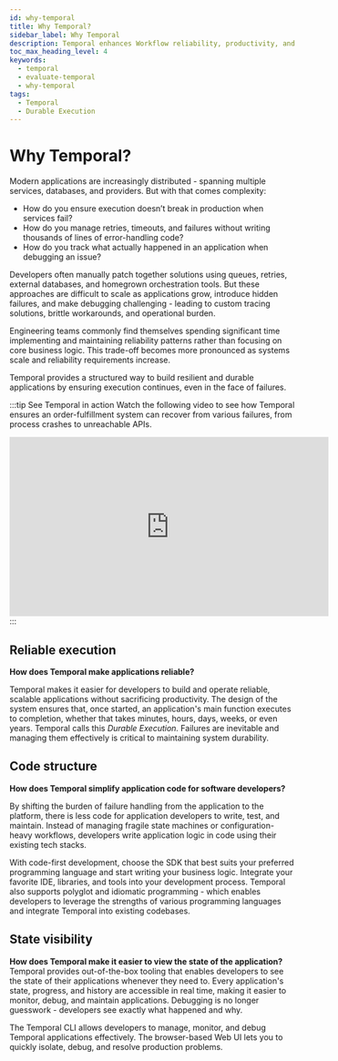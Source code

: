 ```yaml
---
id: why-temporal
title: Why Temporal?
sidebar_label: Why Temporal
description: Temporal enhances Workflow reliability, productivity, and state visibility for developers by offering Durable Execution, simplified code structures, and robust monitoring tools.
toc_max_heading_level: 4
keywords:
  - temporal
  - evaluate-temporal
  - why-temporal
tags:
  - Temporal
  - Durable Execution
---
```


# Why Temporal?
Modern applications are increasingly distributed - spanning multiple services, databases, and providers. 
But with that comes complexity:
- How do you ensure execution doesn’t break in production when services fail?
- How do you manage retries, timeouts, and failures without writing thousands of lines of error-handling code?
- How do you track what actually happened in an application when debugging an issue?

Developers often manually patch together solutions using queues, retries, external databases, and homegrown orchestration tools. 
But these approaches are difficult to scale as applications grow, introduce hidden failures, and make debugging challenging - leading to custom tracing solutions, brittle workarounds, and operational burden.

Engineering teams commonly find themselves spending significant time implementing and maintaining reliability patterns rather than focusing on core business logic. 
This trade-off becomes more pronounced as systems scale and reliability requirements increase. 

Temporal provides a structured way to build resilient and durable applications by ensuring execution continues, even in the face of failures.

:::tip See Temporal in action
Watch the following video to see how Temporal ensures an order-fulfillment system can recover from various failures, from process crashes to unreachable APIs.

<div style={{ display: 'flex', justifyContent: 'center' }}>
    <iframe width="560" height="315"
        src="https://www.youtube.com/embed/dNVmRfWsNkM?si=cfwAJgr2zaoro97P"
        title="YouTube video player"
        frameborder="0"
        allow="accelerometer; autoplay; clipboard-write; encrypted-media; gyroscope; picture-in-picture; web-share"
        referrerpolicy="strict-origin-when-cross-origin" allowfullscreen></iframe>
</div>
:::


## Reliable execution

**How does Temporal make applications reliable?**

Temporal makes it easier for developers to build and operate reliable, scalable applications without sacrificing productivity.
The design of the system ensures that, once started, an application's main function executes to completion, whether that takes minutes, hours, days, weeks, or even years.
Temporal calls this _Durable Execution._ Failures are inevitable and managing them effectively is critical to maintaining system durability. 

## Code structure

**How does Temporal simplify application code for software developers?**

By shifting the burden of failure handling from the application to the platform, there is less code for application developers to write, test, and maintain.
Instead of managing fragile state machines or configuration-heavy workflows, developers write application logic in code using their existing tech stacks.

With code-first development, choose the SDK that best suits your preferred programming language and start writing your business logic.
Integrate your favorite IDE, libraries, and tools into your development process.
Temporal also supports polyglot and idiomatic programming - which enables developers to leverage the strengths of various programming languages and integrate Temporal into existing codebases.

## State visibility

**How does Temporal make it easier to view the state of the application?**
Temporal provides out-of-the-box tooling that enables developers to see the state of their applications whenever they need to.
Every application's state, progress, and history are accessible in real time, making it easier to monitor, debug, and maintain applications. 
Debugging is no longer guesswork - developers see exactly what happened and why.

The Temporal CLI allows developers to manage, monitor, and debug Temporal applications effectively.
The browser-based Web UI lets you to quickly isolate, debug, and resolve production problems.
